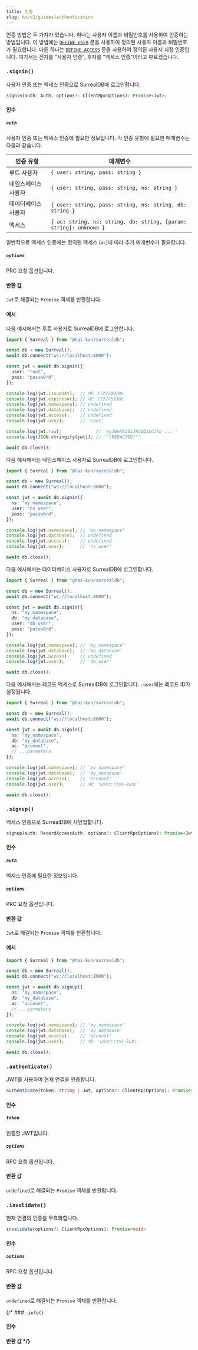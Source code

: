 ```yaml
---
title: 인증
slug: ko/v2/guides/authentication
---
```



인증 방법은 두 가지가 있습니다. 하나는 사용자 이름과 비밀번호를 사용하여 인증하는 방법입니다. 이 방법에는 [`DEFINE USER`](https://surrealdb.com/docs/surrealdb/surrealql/statements/define/user) 문을 사용하여 정의된 사용자 이름과 비밀번호가 필요합니다. 다른 하나는 [`DEFINE ACCESS`](https://surrealdb.com/docs/surrealdb/surrealql/statements/define/access) 문을 사용하여 정의된 사용자 지정 인증입니다. 여기서는 전자를 "사용자 인증", 후자를 "액세스 인증"이라고 부르겠습니다.

### `.signin()` <Badge variant="instance" /><Badge variant="method" />

사용자 인증 또는 액세스 인증으로 SurrealDB에 로그인합니다.

```ts
signin(auth: Auth, options?: ClientRpcOptions): Promise<Jwt>;
```

#### 인수

##### `auth`

사용자 인증 또는 액세스 인증에 필요한 정보입니다. 각 인증 유형에 필요한 매개변수는 다음과 같습니다.

| 인증 유형 | 매개변수 |
| --- | ---|
| 루트 사용자 | `{ user: string, pass: string }` |
| 네임스페이스 사용자 | `{ user: string, pass: string, ns: string }` |
| 데이터베이스 사용자 | `{ user: string, pass: string, ns: string, db: string }` |
| 액세스 | `{ ac: string, ns: string, db: string, [param: string]: unknown }` |

일반적으로 액세스 인증에는 정의된 액세스 (`ac`)에 따라 추가 매개변수가 필요합니다.

##### `options`

PRC 요청 옵션입니다.

#### 반환 값

`Jwt`로 해결되는 `Promise` 객체를 반환합니다.

#### 예시

다음 예시에서는 루트 사용자로 SurrealDB에 로그인합니다.

```ts
import { Surreal } from "@tai-kun/surrealdb";

const db = new Surreal();
await db.connect("ws://localhost:8000");

const jwt = await db.signin({
  user: "root",
  pass: "passw0rd",
});

console.log(jwt.issuedAt);  // 예: 1722749786
console.log(jwt.expiresAt); // 예: 1722753386
console.log(jwt.namespace); // undefined
console.log(jwt.database);  // undefined
console.log(jwt.access);    // undefined
console.log(jwt.user);      // 'root'

console.log(jwt.raw);             // 'eyJ0eXAiOiJKV1QiLCJhb ... '
console.log(JSON.stringify(jwt)); // '"[REDACTED]"'

await db.close();
```

다음 예시에서는 네임스페이스 사용자로 SurrealDB에 로그인합니다.

```ts
import { Surreal } from "@tai-kun/surrealdb";

const db = new Surreal();
await db.connect("ws://localhost:8000");

const jwt = await db.signin({
  ns: "my_namespace",
  user: "ns_user",
  pass: "passw0rd",
});

console.log(jwt.namespace); // 'my_namespace'
console.log(jwt.database);  // undefined
console.log(jwt.access);    // undefined
console.log(jwt.user);      // 'ns_user'

await db.close();
```

다음 예시에서는 데이터베이스 사용자로 SurrealDB에 로그인합니다.

```ts
import { Surreal } from "@tai-kun/surrealdb";

const db = new Surreal();
await db.connect("ws://localhost:8000");

const jwt = await db.signin({
  ns: "my_namespace",
  db: "my_database",
  user: "db_user",
  pass: "passw0rd",
});

console.log(jwt.namespace); // 'my_namespace'
console.log(jwt.database);  // 'my_database'
console.log(jwt.access);    // undefined
console.log(jwt.user);      // 'db_user'

await db.close();
```

다음 예시에서는 레코드 액세스로 SurrealDB에 로그인합니다. `.user`에는 레코드 ID가 설정됩니다.

```ts
import { Surreal } from "@tai-kun/surrealdb";

const db = new Surreal();
await db.connect("ws://localhost:8000");

const jwt = await db.signin({
  ns: "my_namespace",
  db: "my_database",
  ac: "account",
  // ...parmeters
});

console.log(jwt.namespace); // 'my_namespace'
console.log(jwt.database);  // 'my_database'
console.log(jwt.access);    // 'account'
console.log(jwt.user);      // 예: 'user:⟨tai-kun⟩'

await db.close();
```

### `.signup()` <Badge variant="instance" /><Badge variant="method" />

액세스 인증으로 SurrealDB에 사인업합니다.

```ts
signup(auth: RecordAccessAuth, options?: ClientRpcOptions): Promise<Jwt>;
```

#### 인수

##### `auth`

액세스 인증에 필요한 정보입니다.

##### `options`

PRC 요청 옵션입니다.

#### 반환 값

`Jwt`로 해결되는 `Promise` 객체를 반환합니다.

#### 예시

```ts
import { Surreal } from "@tai-kun/surrealdb";

const db = new Surreal();
await db.connect("ws://localhost:8000");

const jwt = await db.signup({
  ns: "my_namespace",
  db: "my_database",
  ac: "account",
  // ...parmeters
});

console.log(jwt.namespace); // 'my_namespace'
console.log(jwt.database);  // 'my_database'
console.log(jwt.access);    // 'account'
console.log(jwt.user);      // 예: 'user:⟨tai-kun⟩'

await db.close();
```

### `.authenticate()` <Badge variant="instance" /><Badge variant="method" />

JWT를 사용하여 현재 연결을 인증합니다.

```ts
authenticate(token: string | Jwt, options?: ClientRpcOptions): Promise<void>
```

#### 인수

##### `token`

인증할 JWT입니다.

##### `options`

RPC 요청 옵션입니다.

#### 반환 값

`undefined`로 해결되는 `Promise` 객체를 반환합니다.

### `.invalidate()` <Badge variant="instance" /><Badge variant="method" />

현재 연결의 인증을 무효화합니다.

```ts
invalidate(options?: ClientRpcOptions): Promise<void>
```

#### 인수

##### `options`

RPC 요청 옵션입니다.

#### 반환 값

`undefined`로 해결되는 `Promise` 객체를 반환합니다.

{/* ### `.info()` <Badge variant="instance" /><Badge variant="method" />

#### 인수

#### 반환 값 */}
